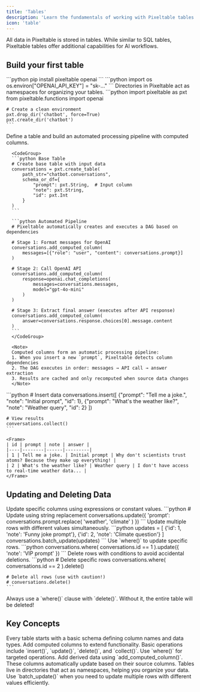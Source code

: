 ```yaml
---
title: 'Tables'
description: 'Learn the fundamentals of working with Pixeltable tables'
icon: 'table'
---
```


<Note>
All data in Pixeltable is stored in tables. While similar to SQL tables, Pixeltable tables offer additional capabilities for AI workflows.
</Note>

## Build your first table

<Steps>
  <Step title="Install Pixeltable" href="/docs/overview/installation">
    ```python
    pip install pixeltable openai
    ```
  </Step>

  <Step title="Set OpenAI API Key">
    ```python
    import os
    os.environ["OPENAI_API_KEY"] = "sk-..."
    ```
  </Step>

  <Step title="Create a Directory">
    Directories in Pixeltable act as namespaces for organizing your tables.
    ```python
    import pixeltable as pxt
    from pixeltable.functions import openai

    # Create a clean environment
    pxt.drop_dir('chatbot', force=True)
    pxt.create_dir('chatbot')
    ```
  </Step>

  <Step title="Create Your Table">
      Define a table and build an automated processing pipeline with computed columns.

      <CodeGroup>
      ```python Base Table
      # Create base table with input data
      conversations = pxt.create_table(
          path_str="chatbot.conversations",
          schema_or_df={
              "prompt": pxt.String,  # Input column
              "note": pxt.String,    
              "id": pxt.Int
          }
      )
      ```

      ```python Automated Pipeline
      # Pixeltable automatically creates and executes a DAG based on dependencies
      
      # Stage 1: Format messages for OpenAI
      conversations.add_computed_column(
          messages=[{"role": "user", "content": conversations.prompt}]
      )
      
      # Stage 2: Call OpenAI API
      conversations.add_computed_column(
          response=openai.chat_completions(
              messages=conversations.messages,
              model="gpt-4o-mini"
          )
      )
      
      # Stage 3: Extract final answer (executes after API response)
      conversations.add_computed_column(
          answer=conversations.response.choices[0].message.content
      )
      ```
      </CodeGroup>

      <Note>
      Computed columns form an automatic processing pipeline:
      1. When you insert a new `prompt`, Pixeltable detects column dependencies
      2. The DAG executes in order: messages → API call → answer extraction
      3. Results are cached and only recomputed when source data changes
      </Note>
  </Step>

  <Step title="Insert and View Data">
    ```python
    # Insert data
    conversations.insert([
        {"prompt": "Tell me a joke.", "note": "Initial prompt", "id": 1},
        {"prompt": "What's the weather like?", "note": "Weather query", "id": 2}
    ])
    
    # View results
    conversations.collect()
    ```

    <Frame>
    | id | prompt | note | answer |
    |----|--------|------|---------|
    | 1 | Tell me a joke. | Initial prompt | Why don't scientists trust atoms? Because they make up everything! |
    | 2 | What's the weather like? | Weather query | I don't have access to real-time weather data... |
    </Frame>
  </Step>
</Steps>

## Updating and Deleting Data

<CardGroup cols={1}>
  <Card title="Single Updates" icon="pen-to-square">
    Update specific columns using expressions or constant values.
    ```python
    # Update using string replacement
    conversations.update({
        'prompt': conversations.prompt.replace(
            'weather', 'climate'
        )
    })
    ```
  </Card>

  <Card title="Batch Updates" icon="layer-group">
    Update multiple rows with different values simultaneously.
    ```python
    updates = [
        {'id': 1, 'note': 'Funny joke prompt'},
        {'id': 2, 'note': 'Climate question'}
    ]
    conversations.batch_update(updates)
    ```
  </Card>

  <Card title="Conditional Updates" icon="filter">
    Use `where()` to update specific rows.
    ```python
    conversations.where(
        conversations.id == 1
    ).update({
        'note': 'VIP prompt'
    })
    ```
  </Card>

  <Card title="Deleting Data" icon="trash">
    Delete rows with conditions to avoid accidental deletions.
    ```python
    # Delete specific rows
    conversations.where(
        conversations.id == 2
    ).delete()
    
    # Delete all rows (use with caution!)
    # conversations.delete()
    ```
  </Card>
</CardGroup>

<Warning>
Always use a `where()` clause with `delete()`. Without it, the entire table will be deleted!
</Warning>

## Key Concepts

<CardGroup cols={2}>
  <Card title="Table Schema" icon="table-list">
    Every table starts with a basic schema defining column names and data types. Add computed columns to extend functionality.
  </Card>
  <Card title="Data Operations" icon="database">
    Basic operations include `insert()`, `update()`, `delete()`, and `collect()`. Use `where()` for targeted operations.
  </Card>
  <Card title="Computed Columns" icon="gears">
    Add derived data using `add_computed_column()`. These columns automatically update based on their source columns.
  </Card>
  <Card title="Directories" icon="folder-tree">
    Tables live in directories that act as namespaces, helping you organize your data.
  </Card>
</CardGroup>

<Tip>
Use `batch_update()` when you need to update multiple rows with different values efficiently.
</Tip>
